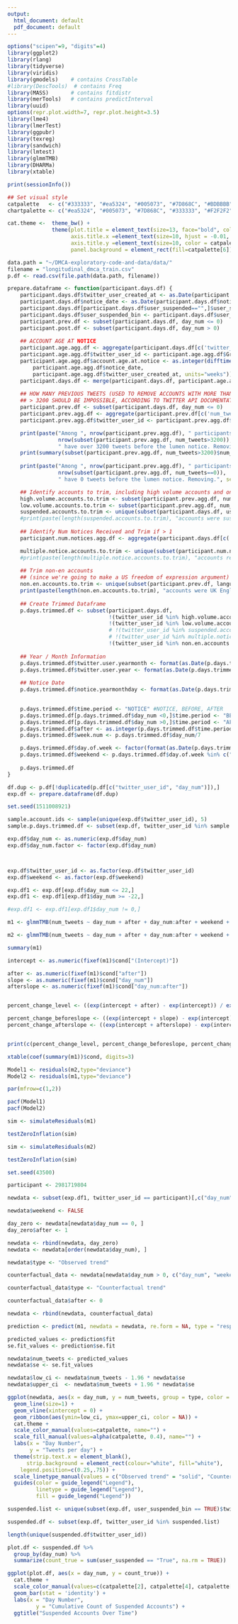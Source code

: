 ```yaml
---
output:
  html_document: default
  pdf_document: default
---
```


```r
options("scipen"=9, "digits"=4)
library(ggplot2)
library(rlang)
library(tidyverse)
library(viridis)
library(gmodels)    # contains CrossTable
#library(DescTools)  # contains Freq
library(MASS)       # contains fitdistr
library(merTools)   # contains predictInterval
library(uuid)
options(repr.plot.width=7, repr.plot.height=3.5)
library(lme4)
library(lmerTest)
library(ggpubr)
library(texreg)
library(sandwich)
library(lmtest)
library(glmmTMB)
library(DHARMa)
library(xtable)

print(sessionInfo())

```

```r
## Set visual style
catpalette   <- c("#333333", "#ea5324", "#005073", "#7D868C", "#BDBBBB", "#F2F2F2","#F6F2EB")
chartpalette <- c("#ea5324", "#005073", "#7D868C", "#333333", "#F2F2F2","#BDBBBB", "#F6F2EB")

cat.theme <-  theme_bw() +
              theme(plot.title = element_text(size=13, face="bold", color=catpalette[3]),
                    axis.title.x =element_text(size=10, hjust = -0.01, color = catpalette[1]),
                    axis.title.y =element_text(size=10, color = catpalette[1]),
                    panel.background = element_rect(fill=catpalette[6]))
```

```r
data.path = "~/DMCA-exploratory-code-and-data/data/"
filename = "longitudinal_dmca_train.csv"
p.df <- read.csv(file.path(data.path, filename))
```

```r
prepare.dataframe <- function(participant.days.df) {
    participant.days.df$twitter_user_created_at <- as.Date(participant.days.df$twitter_user_created_at)
    participant.days.df$notice_date <- as.Date(participant.days.df$notice_date)
    participant.days.df[participant.days.df$user_suspended=="",]$user_suspended = "False"
    participant.days.df$user_suspended_bin <- participant.days.df$user_suspended == "True"  
    participant.prev.df <- subset(participant.days.df, day_num <= 0)
    participant.post.df <- subset(participant.days.df, day_num > 0)
    
    ## ACCOUNT AGE AT NOTICE
    participant.age.agg.df <- aggregate(participant.days.df[c('twitter_user_created_at', 'notice_date')], by=list(participant.days.df$twitter_user_id), FUN=min)
    participant.age.agg.df$twitter_user_id <- participant.age.agg.df$Group.1
    participant.age.agg.df$account.age.at.notice <- as.integer(difftime(
        participant.age.agg.df$notice_date,
        participant.age.agg.df$twitter_user_created_at, units="weeks"))
    participant.days.df <- merge(participant.days.df, participant.age.agg.df[c("twitter_user_id", "account.age.at.notice")], by="twitter_user_id")    
    
    ## HOW MANY PREVIOUS TWEETS (USED TO REMOVE ACCOUNTS WITH MORE THAN 3200 TWEETS BEFORE SAMPLE)
    ## > 3200 SHOULD BE IMPOSSIBLE, ACCORDING TO TWITTER API DOCUMENTATION
    participant.prev.df <- subset(participant.days.df, day_num <= 0)
    participant.prev.agg.df <- aggregate(participant.prev.df[c('num_tweets')], by=list(participant.prev.df$twitter_user_id), FUN=sum)
    participant.prev.agg.df$twitter_user_id <- participant.prev.agg.df$Group.1

    print(paste("Among ", nrow(participant.prev.agg.df), " participants, ",
                nrow(subset(participant.prev.agg.df, num_tweets>3200)), 
                " have over 3200 tweets before the lumen notice. Removing.", sep=""))
    print(summary(subset(participant.prev.agg.df, num_tweets>3200)$num_tweets))
    
    print(paste("Among ", nrow(participant.prev.agg.df), " participants, ",
                nrow(subset(participant.prev.agg.df, num_tweets==0)), 
                " have 0 tweets before the lumen notice. Removing.", sep=""))

    ## Identify accounts to trim, including high volume accounts and ones that were suspended
    high.volume.accounts.to.trim <- subset(participant.prev.agg.df, num_tweets >= 3200)$twitter_user_id
    low.volume.accounts.to.trim <- subset(participant.prev.agg.df, num_tweets < 0)$twitter_user_id
    suspended.accounts.to.trim <- unique(subset(participant.days.df, user_suspended_bin==TRUE)$twitter_user_id)
    #print(paste(length(suspended.accounts.to.trim), "accounts were suspended after the notice. Removing."))
    
    ## Identify Num Notices Received and Trim if > 1
    participant.num.notices.agg.df <- aggregate(participant.days.df[c('num_lumen_notices')], by=list(participant.days.df$twitter_user_id), FUN=sum)

    multiple.notice.accounts.to.trim <- unique(subset(participant.num.notices.agg.df, num_lumen_notices>1)$Group.1)
    #print(paste(length(multiple.notice.accounts.to.trim), "accounts received more than one notice."))
    
    ## Trim non-en accounts
    ## (since we're going to make a US freedom of expression argument)
    non.en.accounts.to.trim <- unique(subset(participant.prev.df, language!="en")$twitter_user_id)
    print(paste(length(non.en.accounts.to.trim), "accounts were UK English"))
    
    ## Create Trimmed Dataframe
    p.days.trimmed.df <- subset(participant.days.df, 
                                !(twitter_user_id %in% high.volume.accounts.to.trim) &
                                !(twitter_user_id %in% low.volume.accounts.to.trim) &
                                # !(twitter_user_id %in% suspended.accounts.to.trim) &
                                # !(twitter_user_id %in% multiple.notice.accounts.to.trim) &
                                !(twitter_user_id %in% non.en.accounts.to.trim))
    
    ## Year / Month Information
    p.days.trimmed.df$twitter.user.yearmonth <- format(as.Date(p.days.trimmed.df$twitter_user_created_at), "%Y-%m")
    p.days.trimmed.df$twitter.user.year <- format(as.Date(p.days.trimmed.df$twitter_user_created_at), "%Y")
    
    ## Notice Date
    p.days.trimmed.df$notice.yearmonthday <- format(as.Date(p.days.trimmed.df$notice_date), "%Y-%m-%d")

    
    p.days.trimmed.df$time.period <- "NOTICE" #NOTICE, BEFORE, AFTER
    p.days.trimmed.df[p.days.trimmed.df$day_num <0,]$time.period <- "BEFORE"
    p.days.trimmed.df[p.days.trimmed.df$day_num >0,]$time.period <- "AFTER"
    p.days.trimmed.df$after <- as.integer(p.days.trimmed.df$time.period=="AFTER")
    p.days.trimmed.df$week.num <- p.days.trimmed.df$day_num/7

    p.days.trimmed.df$day.of.week <- factor(format(as.Date(p.days.trimmed.df$date), "%A"))
    p.days.trimmed.df$weekend <- p.days.trimmed.df$day.of.week %in% c("Sunday", "Saturday")
    
    p.days.trimmed.df
}
```

```r
df.dup <- p.df[!duplicated(p.df[c("twitter_user_id", "day_num")]),]
exp.df <- prepare.dataframe(df.dup)
```

```r
set.seed(1511008921)

sample.account.ids <- sample(unique(exp.df$twitter_user_id), 5)
sample.p.days.trimmed.df <- subset(exp.df, twitter_user_id %in% sample.account.ids)
```

```r
exp.df$day_num <- as.numeric(exp.df$day_num)
exp.df$day_num.factor <- factor(exp.df$day_num)



exp.df$twitter_user_id <- as.factor(exp.df$twitter_user_id)
exp.df$weekend <- as.factor(exp.df$weekend)
```

```r

exp.df1 <- exp.df[exp.df$day_num <= 22,]
exp.df1 <- exp.df1[exp.df1$day_num >= -22,]

#exp.df1 <- exp.df1[exp.df1$day_num != 0,]

m1 <- glmmTMB(num_tweets ~ day_num + after + day_num:after + weekend + (1|twitter_user_id) + ar1(day_num.factor + 0|twitter_user_id), family = "nbinom2", data = exp.df1, ziformula = ~ user_suspended)

m2 <- glmmTMB(num_tweets ~ day_num + after + day_num:after + weekend + (1|twitter_user_id), family = "nbinom2", data = exp.df1, ziformula = ~ user_suspended)

summary(m1)
```

```r

intercept <- as.numeric(fixef(m1)$cond["(Intercept)"])

after <- as.numeric(fixef(m1)$cond["after"])
slope <- as.numeric(fixef(m1)$cond["day_num"])
afterslope <- as.numeric(fixef(m1)$cond["day_num:after"])


percent_change_level <- ((exp(intercept + after) - exp(intercept)) / exp(intercept)) * 100

percent_change_beforeslope <- ((exp(intercept + slope) - exp(intercept)) / exp(intercept)) * 100
percent_change_afterslope <- ((exp(intercept + afterslope) - exp(intercept)) / exp(intercept)) * 100


print(c(percent_change_level, percent_change_beforeslope, percent_change_afterslope))

xtable(coef(summary(m1))$cond, digits=3)

```

```r
Model1 <- residuals(m2,type="deviance")
Model2 <- residuals(m1,type="deviance")

par(mfrow=c(1,2))

pacf(Model1)
pacf(Model2)

sim <- simulateResiduals(m1)

testZeroInflation(sim)

sim <- simulateResiduals(m2)

testZeroInflation(sim)

```

```r
set.seed(43500)

participant <- 2981719804

newdata <- subset(exp.df1, twitter_user_id == participant)[,c("day_num", "weekend", "after", "twitter_user_id", "user_suspended", "day_num.factor")]

newdata$weekend <- FALSE

day_zero <- newdata[newdata$day_num == 0, ]
day_zero$after <- 1

newdata <- rbind(newdata, day_zero)
newdata <- newdata[order(newdata$day_num), ]

newdata$type <- "Observed trend"

counterfactual_data <- newdata[newdata$day_num > 0, c("day_num", "weekend", "after", "twitter_user_id", "user_suspended", "day_num.factor")]

counterfactual_data$type <- "Counterfactual trend"

counterfactual_data$after <- 0

newdata <- rbind(newdata, counterfactual_data)

prediction <- predict(m1, newdata = newdata, re.form = NA, type = "response", se.fit = TRUE)

predicted_values <- prediction$fit
se.fit_values <- prediction$se.fit

newdata$num_tweets <- predicted_values
newdata$se <- se.fit_values

newdata$low_ci <- newdata$num_tweets - 1.96 * newdata$se
newdata$upper_ci  <- newdata$num_tweets + 1.96 * newdata$se
```

```r
ggplot(newdata, aes(x = day_num, y = num_tweets, group = type, color = type, fill = type, linetype = type)) +
  geom_line(size=1) +
  geom_vline(xintercept = 0) +
  geom_ribbon(aes(ymin=low_ci, ymax=upper_ci, color = NA)) +
  cat.theme +
  scale_color_manual(values=catpalette, name="") +
  scale_fill_manual(values=alpha(catpalette, 0.4), name="") +
  labs(x = "Day Number",
       y = "Tweets per day") +
  theme(strip.text.x = element_blank(),
      strip.background = element_rect(colour="white", fill="white"),
    legend.position=c(0.25,.75)) +
  scale_linetype_manual(values = c("Observed trend" = "solid", "Counterfactual trend" = "dashed")) +
  guides(color = guide_legend("Legend"),
         linetype = guide_legend("Legend"),
         fill = guide_legend("Legend"))
```

```r

suspended.list <- unique(subset(exp.df, user_suspended_bin == TRUE)$twitter_user_id)

suspended.df <- subset(exp.df, twitter_user_id %in% suspended.list)

length(unique(suspended.df$twitter_user_id))

plot.df <- suspended.df %>% 
  group_by(day_num) %>%
  summarize(count_true = sum(user_suspended == "True", na.rm = TRUE))

ggplot(plot.df, aes(x = day_num, y = count_true)) +
  cat.theme + 
  scale_color_manual(values=c(catpalette[2], catpalette[4], catpalette[1])) +
  geom_bar(stat = 'identity') +
  labs(x = "Day Number",
         y = "Cumulative Count of Suspended Accounts") +
  ggtitle("Suspended Accounts Over Time")

```
